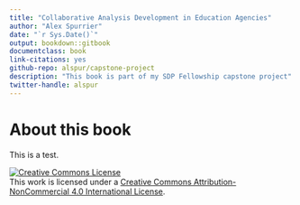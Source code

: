 ```yaml
--- 
title: "Collaborative Analysis Development in Education Agencies"
author: "Alex Spurrier"
date: "`r Sys.Date()`"
output: bookdown::gitbook
documentclass: book
link-citations: yes
github-repo: alspur/capstone-project
description: "This book is part of my SDP Fellowship capstone project"
twitter-handle: alspur
---
```


# About this book {-}

This is a test.

<a rel="license" href="http://creativecommons.org/licenses/by-nc/4.0/"><img alt="Creative Commons License" style="border-width:0" src="https://i.creativecommons.org/l/by-nc/4.0/88x31.png" /></a><br />This work is licensed under a <a rel="license" href="http://creativecommons.org/licenses/by-nc/4.0/">Creative Commons Attribution-NonCommercial 4.0 International License</a>.